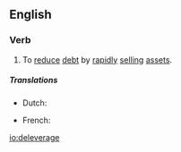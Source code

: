 ==English==

===Verb===
{{en-verb|deleverag}}

# {{label|en|finance}} To [[reduce]] [[debt]] by [[rapidly]] [[sell]]ing [[assets]].

=====Translations=====
{{trans-top|to reduce debt in by rapidly selling assets}}
* Dutch: {{t|nl|schuld aanzuiveren}}
{{trans-mid}}
* French: {{t|fr|désendetter}}
{{trans-bottom}}

[[io:deleverage]]